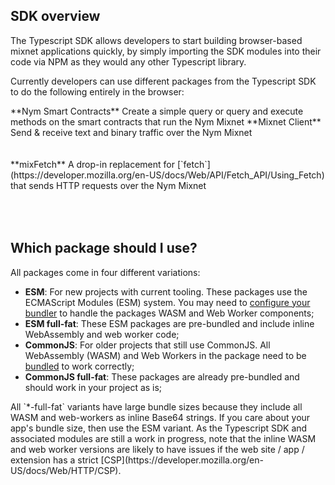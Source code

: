 
## SDK overview
The Typescript SDK allows developers to start building browser-based mixnet applications quickly, by simply importing the SDK modules into their code via NPM as they would any other Typescript library.

Currently developers can use different packages from the Typescript SDK to do the following entirely in the browser:

<TableContainer component={Paper}>
    <Table>
        <TableBody>
            <TableRow>
                <TableCell>
                **Nym Smart Contracts**
                </TableCell>
                <TableCell>
                Create a simple query or query and execute methods on the smart contracts that run the Nym Mixnet
                </TableCell>
                <TableCell>
                    <NPMLink packageName={'@nymproject/contract-clients'} kind={'esm'}/>
                </TableCell>
            </TableRow>
            <TableRow>
                <TableCell>
                    **Mixnet Client**
                </TableCell>
                <TableCell>
                    Send & receive text and binary traffic over the Nym Mixnet
                </TableCell>
                <TableCell>
                    <NPMLink packageName={'@nymproject/sdk'} kind={'esm'}/><br/>
                    <NPMLink packageName={'@nymproject/sdk-full-fat'} kind={'esm'} preBundled/><br/>
                    <NPMLink packageName={'@nymproject/sdk-commonjs'} kind={'cjs'}/><br/>
                    <NPMLink packageName={'@nymproject/sdk-full-fat-commonjs'} kind={'cjs'} preBundled/>
                </TableCell>
            </TableRow>
            <TableRow>
                <TableCell>
                    **mixFetch**
                </TableCell>
                <TableCell>
                    A drop-in replacement for [`fetch`](https://developer.mozilla.org/en-US/docs/Web/API/Fetch_API/Using_Fetch)
                    that sends HTTP requests over the Nym Mixnet
                </TableCell>
                <TableCell>
                    <NPMLink packageName={'@nymproject/mix-fetch'} kind={'esm'}/><br/>
                    <NPMLink packageName={'@nymproject/mix-fetch-full-fat'} kind={'esm'} preBundled/><br/>
                    <NPMLink packageName={'@nymproject/mix-fetch-commonjs'} kind={'cjs'}/><br/>
                    <NPMLink packageName={'@nymproject/mix-fetch-full-fat-commonjs'} kind={'cjs'} preBundled/>
                </TableCell>
            </TableRow>
        </TableBody>
    </Table>
</TableContainer>

## Which package should I use?

All packages come in four different variations:
- **ESM**: For new projects with current tooling. These packages use the ECMAScript Modules (ESM) system. You may need to [configure your bundler](bundling) to handle the packages WASM and Web Worker components;
- **ESM full-fat**: These ESM packages are pre-bundled and include inline WebAssembly and web worker code;
- **CommonJS**: For older projects that still use CommonJS. All WebAssembly (WASM) and Web Workers in the package need to be [bundled](bundling) to work correctly;
- **CommonJS full-fat**: These packages are already pre-bundled and should work in your project as is;

<Callout type="warning" emoji="🥛">
    All `*-full-fat` variants have large bundle sizes because they include all WASM and web-workers as inline Base64 strings. If you care about your app's bundle size, then use the ESM variant.
</Callout>

<Callout type="info" emoji="⚠️">
  As the Typescript SDK and associated modules are still a work in progress, note that the inline WASM and web worker versions are likely to have issues if the web site / app / extension has a strict [CSP](https://developer.mozilla.org/en-US/docs/Web/HTTP/CSP).
</Callout>


